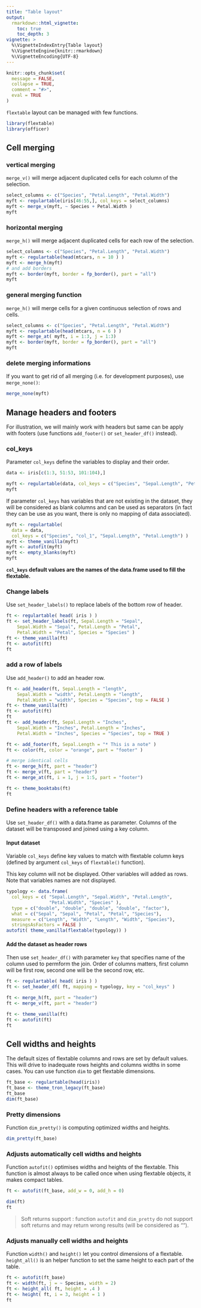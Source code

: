 ```yaml
---
title: "Table layout"
output: 
  rmarkdown::html_vignette:
    toc: true 
    toc_depth: 3
vignette: >
  %\VignetteIndexEntry{Table layout}
  %\VignetteEngine{knitr::rmarkdown}
  %\VignetteEncoding{UTF-8}
---
```



```r
knitr::opts_chunk$set(
  message = FALSE,
  collapse = TRUE,
  comment = "#>", 
  eval = TRUE
)
```

`flextable` layout can be managed with few functions. 

```r
library(flextable)
library(officer)
```


## Cell merging 

### vertical merging

`merge_v()` will merge adjacent duplicated cells for each column of the selection.

```r
select_columns <- c("Species", "Petal.Length", "Petal.Width")
myft <- regulartable(iris[46:55,], col_keys = select_columns)
myft <- merge_v(myft, ~ Species + Petal.Width )
myft
```

### horizontal merging

`merge_h()` will merge adjacent duplicated cells for each row of the selection.

```r
select_columns <- c("Species", "Petal.Length", "Petal.Width")
myft <- regulartable(head(mtcars, n = 10 ) )
myft <- merge_h(myft)
# and add borders
myft <- border(myft, border = fp_border(), part = "all") 
myft
```

### general merging function

`merge_h()` will merge cells for a given continuous selection of rows and cells.

```r
select_columns <- c("Species", "Petal.Length", "Petal.Width")
myft <- regulartable(head(mtcars, n = 6 ) )
myft <- merge_at( myft, i = 1:3, j = 1:3)
myft <- border(myft, border = fp_border(), part = "all")
myft
```


### delete merging informations

If you want to get rid of all merging (i.e. for development purposes), use `merge_none()`:

```r
merge_none(myft)
```

## Manage headers and footers

For illustration, we will mainly work with headers but same can be apply 
with footers (use functions `add_footer()` or `set_header_df()` instead).

### col_keys

Parameter `col_keys` define the variables to display and their order. 

```r
data <- iris[c(1:3, 51:53, 101:104),]

myft <- regulartable(data, col_keys = c("Species", "Sepal.Length", "Petal.Length") )
myft
```

If parameter `col_keys` has variables that are not existing in the dataset, they will be considered as blank columns and can be used as separators (in fact they can be use as you want, there is only no mapping of data associated).

```r
myft <- regulartable(
  data = data, 
  col_keys = c("Species", "col_1", "Sepal.Length", "Petal.Length") )
myft <- theme_vanilla(myft)
myft <- autofit(myft)
myft <- empty_blanks(myft)
myft
```


**`col_keys` default values are the names of the data.frame used to fill the flextable.**

### Change labels

Use `set_header_labels()` to replace labels of the bottom row of header. 

```r
ft <- regulartable( head( iris ) ) 
ft <- set_header_labels(ft, Sepal.Length = "Sepal", 
    Sepal.Width = "Sepal", Petal.Length = "Petal",
    Petal.Width = "Petal", Species = "Species" )
ft <- theme_vanilla(ft)
ft <- autofit(ft)
ft
```

### add a row of labels

Use `add_header()` to add an header row. 

```r
ft <- add_header(ft, Sepal.Length = "length",
    Sepal.Width = "width", Petal.Length = "length",
    Petal.Width = "width", Species = "Species", top = FALSE ) 
ft <- theme_vanilla(ft)
ft <- autofit(ft)
ft
ft <- add_header(ft, Sepal.Length = "Inches",
    Sepal.Width = "Inches", Petal.Length = "Inches",
    Petal.Width = "Inches", Species = "Species", top = TRUE )

ft <- add_footer(ft, Sepal.Length = "* This is a note" )
ft <- color(ft, color = "orange", part = "footer" )

# merge identical cells
ft <- merge_h(ft, part = "header")
ft <- merge_v(ft, part = "header")
ft <- merge_at(ft, i = 1, j = 1:5, part = "footer")

ft <- theme_booktabs(ft)
ft
```


### Define headers with a reference table

Use `set_header_df()` with a data.frame as parameter. Columns of the dataset will be transposed and joined using a key column. 

#### Input dataset 

Variable `col_keys` define key values to match with flextable column keys (defined by argument `col_keys` of `flextable()` function).

This key column will not be displayed. Other variables will added as rows. Note that variables names are not displayed. 

```r
typology <- data.frame(
  col_keys = c( "Sepal.Length", "Sepal.Width", "Petal.Length",
                "Petal.Width", "Species" ),
  type = c("double", "double", "double", "double", "factor"),
  what = c("Sepal", "Sepal", "Petal", "Petal", "Species"),
  measure = c("Length", "Width", "Length", "Width", "Species"),
  stringsAsFactors = FALSE )
autofit( theme_vanilla(flextable(typology)) )
```

#### Add the dataset as header rows

Then use `set_header_df()` with parameter `key` that specifies name of the column used 
to permform the join. Order of columns matters, first column will be first row, second one will be the second row, etc.

```r
ft <- regulartable( head( iris ) )
ft <- set_header_df( ft, mapping = typology, key = "col_keys" )

ft <- merge_h(ft, part = "header")
ft <- merge_v(ft, part = "header")

ft <- theme_vanilla(ft)
ft <- autofit(ft)
ft
```



## Cell widths and heights

The default sizes of flextable columns and rows are set by default values. 
This will drive to inadequate rows heights and columns widths in some cases. 
You can use function `dim` to get flextable dimensions. 

```r
ft_base <- regulartable(head(iris))
ft_base <- theme_tron_legacy(ft_base)
ft_base
dim(ft_base)
```

### Pretty dimensions

Function `dim_pretty()` is computing optimized widths and heights. 

```r
dim_pretty(ft_base)
```

### Adjusts automatically cell widths and heights

Function `autofit()` optimises widths and heights of the flextable. 
This function is almost always to be called once when using 
flextable objects, it makes compact tables.

```r
ft <- autofit(ft_base, add_w = 0, add_h = 0)

dim(ft)
ft
```

> Soft returns support : function `autofit` and `dim_pretty` do not
support soft returns and may return wrong results (\n will be considered as "").
  
### Adjusts manually cell widths and heights

Function `width()` and `height()` let you control dimensions of a flextable. `height_all()` is an helper function to set the same height to each part of the table.

```r
ft <- autofit(ft_base)
ft <- width(ft, j = ~ Species, width = 2)
ft <- height_all( ft, height = .4 )
ft <- height( ft, i = 3, height = 1 )
ft
```

